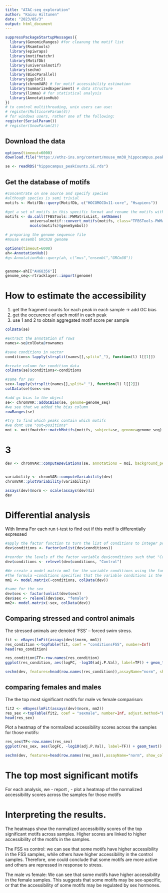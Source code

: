---
title: "ATAC-seq exploration"
author: "Kaisu Hiltunen"
date: "2023/05/3"
output: html_document
---

```{r,warning=FALSE}
suppressPackageStartupMessages({
  library(GenomicRanges) #for cleanung the motif list
  library(Rsamtools)
  library(epiwraps)
  library(motifmatchr)
  library(MotifDb)
  library(universalmotif)
  library(sechm)
  library(BiocParallel)
  library(ggplot2)
  library(chromVAR) # for motif accessibility estimation
  library(SummarizedExperiment) # data structure
  library(limma) # for statistical analysis
  library(AnnotationHub)
})
# to control multithreading, unix users can use:
# register(MulticoreParam(4))
# for windows users, rather one of the following:
register(SerialParam())
# register(SnowParam(2))
```


## Download the data
```{r, eval=FALSE}
options(timeout=6000)
download.file("https://ethz-ins.org/content/mouse_mm38_hippocampus.peakCounts.SE.rds", "hippocampus_peakCounts.SE.rds", mode="wb")
```


```{r}
se <- readRDS("hippocampus_peakCounts.SE.rds")
```


## Get the database of motifs

```{r}
#concentrate on one source and specify species
#although species is semi trivial
motifs <- MotifDb::query(MotifDb, c("HOCOMOCOv11-core", "Hsapiens"))
```


```{r}
#get a set of motifs in this specific format and rename the motifs with genesymbol
motifs <- do.call(TFBSTools::PWMatrixList, setNames(
           universalmotif::convert_motifs(motifs, class="TFBSTools-PWMatrix"),
           mcols(motifs)$geneSymbol))
```

```{r}
# preparing the genome sequence file 
#mouse ensembl GRCm38 genome

options(timeout=6000)
ah<-AnnotationHub()
#q<-AnnotationHub::query(ah, c("mus","ensembl","GRCm38"))


genome<-ah[["AH68356"]]
genome_seq<-rtracklayer::import(genome)

```

# How to estimate the accessibility

1. get the fragment counts for each peak in each sample
  -> add GC bias
2. get the occurence of each motif in each peak
3. use 1 and 2 to obtain aggregated motif score per sample


```{r}
colData(se)

#extract the annotation of rows
names<-se@colData@rownames

#save conditions in vector
conditions<-lapply(strsplit(names[],split="_"), function(l) l[[1]])

#create column for condition data
colData(se)$conditions<-conditions

#same for sex
sex<-lapply(strsplit(names[],split="_"), function(l) l[[2]])
colData(se)$sex<-sex
```

```{r}
#add gc bias to the object
se<- chromVAR::addGCBias(se, genome=genome_seq)
#we see that we added the bias column
rowRanges(se)
```
```{r}
#try to find which peaks contain which motifs
#we dont use "out=positions"
moi <- motifmatchr::matchMotifs(motifs, subject=se, genome=genome_seq)
```
# 3

```{r, warning=FALSE,message=FALSE}
dev <- chromVAR::computeDeviations(se, annotations = moi, background_peaks=getBackgroundPeaks(se,niterations=1000))


variability <- chromVAR::computeVariability(dev)
chromVAR::plotVariability(variability)
```
```{r}
assays(dev)$norm <- scale(assays(dev)$z)
dev
```
# Differential analysis

With limma
For each  run t-test to find out if this motif is differentially expressed
```{r}
#apply the factor function to turn the list of conditions to integer presentation
dev$conditions <- factor(unlist(dev$conditions))

#reorder the levels of the factor variable dev$conditions such that "Control" becomes the reference level.
dev$conditions <- relevel(dev$conditions, "Control")

#We create a model matrix mm1 for the variable conditions using the function model.matrix(). 
#The formula ~conditions specifies that the variable conditions is the predictor or independent variable in the linear model. 
mm1 <- model.matrix(~conditions, colData(dev))

#same for the sex
dev$sex <- factor(unlist(dev$sex))
dev$sex <- relevel(dev$sex, "female")
mm2<- model.matrix(~sex, colData(dev))
```

## Comparing stressed and control animals

The stressed animals are denoted ‘FSS’ – forced swim stress.

```{r}
fit <- eBayes(lmFit(assays(dev)$norm, mm1))
res_condition <-topTable(fit, coef = "conditionsFSS", number=Inf)
head(res_condition)
```


```{r}
res_condition$TF<-row.names(res_condition)
ggplot(res_condition, aes(logFC, -log10(adj.P.Val), label=TF)) + geom_text()
```

```{r}
sechm(dev, features=head(row.names(res_condition)),assayName="norm", show_colnames = TRUE)
```
## comparing females and males

The the top most significant motifs for male vs female comparison:
```{r}
fit2 <- eBayes(lmFit(assays(dev)$norm, mm2))
res_sex <-topTable(fit2, coef = "sexmale", number=Inf, adjust.method="BH")
head(res_sex)
```

Plot a heatmap of the normalized accessibility scores across the samples for those motifs:
```{r}
res_sex$TF<-row.names(res_sex)
ggplot(res_sex, aes(logFC, -log10(adj.P.Val), label=TF)) + geom_text()
```
```{r}
sechm(dev, features=head(row.names(res_sex)),assayName="norm", show_colnames=TRUE)
```
# The top most significant motifs

For each analysis, we 
- report , 
- plot a heatmap of the normalized accessibility scores across the samples for those motifs

# Interpreting the results.

The heatmaps show the normalized accessibility scores of the top  significant  motifs across samples. Higher scores are linked to higher accessibility of the motifs in the samples. 

The FSS vs control: 
we can see that some motifs have higher accessibility in the FSS samples, while others have higher accessibility in the control samples. Therefore, one could conclude that some motifs are more active and others are repressed in response to stress.

The male vs female:
We can see that some motifs have higher accessibility in the female samples. This suggests that some motifs may be sex-specific, or that the accessibility of some motifs may be regulated by sex hormones.
